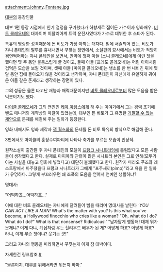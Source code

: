 attachment:Johnny_Fontane.jpg

[[대부]]의 등장인물

대부 1편 등장 시점에서 인기 절정을 구가했다가 하향세로 접어든 가수이자 영화배우.
[[비토 콜레오네]]의 대자이며 이탈리아계 트럭 운전사였다가 가수로 데뷔한 후 스타가 된다.

특유의 명랑한 성격때문에 돈 비토가 가장 아끼는 대자다. 밑에 서술되어 있는, 비토가 쟈니 폰테인의 말투를 흉내내면서 꾸짖는 장면에서, 소설판의 묘사에서는 비토가 적당히 겸연쩍어하는 쟈니 폰테인을 보면서, 만약에 첫째 아들 [소니 콜레오네]에게 이런 짓을 했다면 몇 주 동안 불퉁스럽게 굴 것이고, 둘째 아들 [프레도 콜레오네]는 어린 아이처럼 겁먹은 모습을 보일 것이며, 셋째 아들 [마이클 콜레오네]는 냉소를 한 번 내비친 뒤에 몇 달 동안 집에 돌아오지 않을 것이라고 생각하며, 쟈니 폰테인이 자신에게 유일하게 귀여운 아들 같은 존재라고 생각하는 장면이 있다.

그의 성공은 물론 타고난 재능과 매력때문이지만 [[비토 콜레오네]]로부터 많은 도움을 받은 덕분이기도 했다.

[[마이클 콜레오네]]가 그의 연인인 [[케이 아담스]]에게 해 주는 이야기에서 그는 경력 초기에 밴드 매니저와 계약상의 마찰이 있었는데, 대부인 돈 비토가 그 유명한 [[거절할 수 없는 제안]]으로 문제를 해결해 주는 일화가 등장한다.

영화 내에서도 영화 제작자 [[잭 월츠]]와의 문제를 돈 비토 특유의 방식으로 해결해 준다.

3편에서도 마이클의 훈장수여파티에 나타나 축가를 부르는 모습이 인상적.

원작소설이 출간된 후 쟈니 폰테인의 모델이 [[프랭크 시나트라]]임에 틀림없다고 모든 사람들이 생각했다고 한다. 실제로 마피아와 관련이 많은 시나트라 본인은 그로 인해(모두가 아는 사실을 대놓고 영화에 넣었다고) 대단히 불쾌했다고 한다.
원작자 마리오 푸조와 레스토랑에서 마주쳤을때 프랭크 시나트라가 그에게 "포주새끼(pimp)"라고 욕을 한 일화가 유명하다. 그렇게 부끄러우면 왜 조폭의 도움을 얻어서 연예인 생활하냐?

명대사:

"어떡하죠...어떡하죠..."

이에 대한 비토 콜레오네는 쟈니에게 달려들어 뺨을 때리며 명대사를 날린다 '''YOU CAN ACT LIKE A MAN!'' What's the matter with you? Is this what you've become, a Hollywood finocchio who cries like a woman? "Oh, what do I do? What do I do?" What is that nonsense? Ridiculous!'
"남자답게 행동해! 대체 뭐가 문제냐? 이게 다냐, 계집처럼 우는 헐리우드 배우가 된 게? 어떻게 하죠? 어떻게 하죠? 라니, 이게 무슨 짓이냐? 웃기는 군!"

그리고 쟈니의 행동을 따라하면서 꾸짖는게 이게 참 대박이다. 

자세한건 링크참조.[http://www.youtube.com/watch?v=MtjspYoRZNM&NR=1 #]

"물론이지. 대부를 위해서라면 뭐든지 하마."

